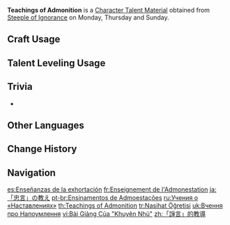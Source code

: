 {{Item Infobox
|id           = 104329
|image        = Item Teachings of Admonition.png
|type         = Character Talent Materials
|invCategory  = Character Development Items
|group        = Admonition Books
|group2       = Talent Books
|quality      = 2
|description  = Admonition is the branches of the [[Sumeru|nation of wisdom]].<br>Admonition comes from a pure heart. Only sensible words of goodwill can express profound wisdom and free the sprout of knowledge from the shackles of arrogance.
|day1         = Monday
|day2         = Thursday
|day3         = Sunday
|source1      = Steeple of Ignorance
}}
'''Teachings of Admonition''' is a [[Character Talent Material]] obtained from [[Steeple of Ignorance]] on Monday, Thursday and Sunday.

==Craft Usage==
{{Craft Usage}}

==Talent Leveling Usage==
{{Talent Leveling Usage}}

==Trivia==
* {{Mail Attachments by Category List}}

==Other Languages==
{{Other Languages
|en      = Teachings of Admonition
|zhs     = 「诤言」的教导
|zhs_rm  = "Zhèngyán" de Jiàodǎo
|zht     = 「諍言」的教導
|zht_rm  = "Zhèngyán" de Jiàodǎo
|zh_tl   = Teachings of "Admonition"
|ja      = 「忠言」の教え
|ja_rm   = "Chuugen" no Oshie
|ja_tl   = Teachings of "Advice"
|ko      = 「간언」의 가르침
|ko_tl   = Teachings of "Expostulation"
|es      = Enseñanzas de la exhortación
|es_tl   = Teachings of Exhortation
|fr      = Enseignement de l'Admonestation
|fr_tl   = Teaching of Admonition
|ru      = Учения о «Наставлениях»
|ru_tl   = Teachings of "Admonitions"
|th      = Teachings of Admonition
|vi      = Bài Giảng Của "Khuyên Nhủ"
|vi_tl   = Teachings of "Advice"
|de      = Lehren der „Ermahnung“
|de_tl   = Teachings of "Admonition"
|id      = Teachings of Admonition
|pt      = Ensinamentos de Admoestações
|pt_tl   = Teachings of Admonition
|tr      = Nasihat Öğretisi
|tr_tl   = Counsel Doctrine
|it      = Insegnamenti dell'ammonimento
|it_tl   = Teachings of Admonition
}}

==Change History==
{{Change History|3.0}}

==Navigation==
{{Development Item Navbox|Character Talent Materials}}

[[es:Enseñanzas de la exhortación]]
[[fr:Enseignement de l'Admonestation]]
[[ja:「忠言」の教え]]
[[pt-br:Ensinamentos de Admoestações]]
[[ru:Учения о «Наставлениях»]]
[[th:Teachings of Admonition]]
[[tr:Nasihat Öğretisi]]
[[uk:Вчення про Напоумлення]]
[[vi:Bài Giảng Của "Khuyên Nhủ"]]
[[zh:「諍言」的教導]]